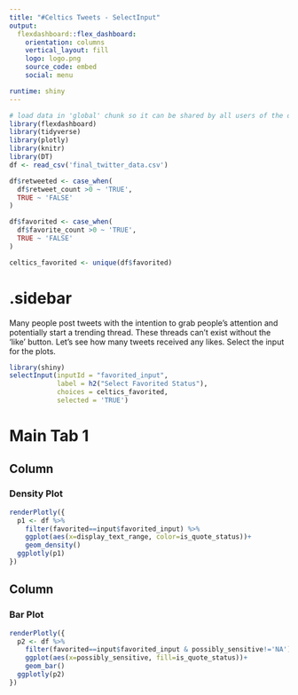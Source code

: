```yaml
---
title: "#Celtics Tweets - SelectInput"
output: 
  flexdashboard::flex_dashboard:
    orientation: columns
    vertical_layout: fill
    logo: logo.png
    source_code: embed
    social: menu

runtime: shiny
---
```


```r
# load data in 'global' chunk so it can be shared by all users of the dashboard
library(flexdashboard)
library(tidyverse)
library(plotly)
library(knitr)
library(DT)
df <- read_csv('final_twitter_data.csv')

df$retweeted <- case_when(
  df$retweet_count >0 ~ 'TRUE',
  TRUE ~ 'FALSE'
)

df$favorited <- case_when(
  df$favorite_count >0 ~ 'TRUE',
  TRUE ~ 'FALSE'
)

celtics_favorited <- unique(df$favorited)
```

{.sidebar}
=======================================================================

Many people post tweets with the intention to grab people's attention and potentially start a trending thread. These threads can't exist without the 'like' button. Let's see how many tweets received any likes.  Select the input for the plots. 

```r
library(shiny)
selectInput(inputId = "favorited_input", 
            label = h2("Select Favorited Status"),
            choices = celtics_favorited, 
            selected = 'TRUE')
```

Main Tab 1
=======================================================================

Column {data-width=500}
-----------------------------------------------------------------------

### Density Plot

```r
renderPlotly({
  p1 <- df %>% 
    filter(favorited==input$favorited_input) %>% 
    ggplot(aes(x=display_text_range, color=is_quote_status))+
    geom_density()
  ggplotly(p1)
})
```

Column {data-width=500}
-----------------------------------------------------------------------

### Bar Plot

```r
renderPlotly({
  p2 <- df %>% 
    filter(favorited==input$favorited_input & possibly_sensitive!='NA') %>%
    ggplot(aes(x=possibly_sensitive, fill=is_quote_status))+
    geom_bar()
  ggplotly(p2)
})
```